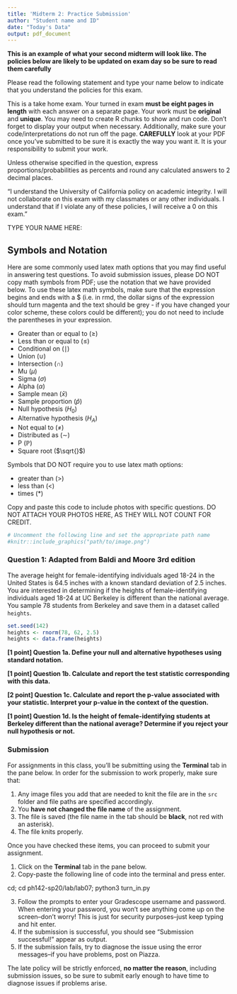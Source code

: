 ```yaml
---
title: 'Midterm 2: Practice Submission'
author: "Student name and ID"
date: "Today's Data"
output: pdf_document
---
```


**This is an example of what your second midterm will look like. The policies below are likely to be updated on exam day so be sure to read them carefully** \

Please read the following statement and type your name below to indicate that you understand the policies for this exam.\

This is a take home exam. Your turned in exam **must be eight pages in length** with each answer on a separate page. Your work must be **original** and **unique**. You may need to create R chunks to show and run code. Don't forget to display your output when necessary. Additionally, make sure your code/interpretations do not run off the page. **CAREFULLY** look at your PDF once you've submitted to be sure it is exactly the way you want it. It is your responsibility to submit your work.\ 

Unless otherwise specified in the question, express proportions/probabilities as percents and round any calculated answers to 2 decimal places. \

“I understand the University of California policy on academic integrity. I will not collaborate on this exam with my classmates or any other individuals. I understand that if I violate any of these policies, I will receive a 0 on this exam." \

TYPE YOUR NAME HERE:
\


\newpage

## Symbols and Notation 

Here are some commonly used latex math options that you may find useful in answering test questions. To avoid submission issues, please DO NOT copy math symbols from PDF; use the notation that we have provided below. To use these latex math symbols, make sure that the expression begins and ends with a $ (i.e. in rmd, the dollar signs of the expression should turn magenta and the text should be grey - if you have changed your color scheme, these colors could be different); you do not need to include the parentheses in your expression.  

- Greater than or equal to ($\ge$)  \
- Less than or equal to ($\le$) \
- Conditional on ($\mid$)   \
- Union ($\cup$)  \
- Intersection ($\cap$)  \
- Mu ($\mu$)   \
- Sigma ($\sigma$)  \
- Alpha ($\alpha$)  \
- Sample mean ($\bar{x}$)  \
- Sample proportion ($\hat{p}$)  \
- Null hypothesis ($H_{0}$)  \
- Alternative hypothesis ($H_{A}$) \
- Not equal to ($\neq$)  \
- Distributed as ($\sim$)  \
- P ($\mathbb{P}$)  \
- Square root ($\sqrt{}$)  \

Symbols that DO NOT require you to use latex math options: 

- greater than (>)  \
- less than (<)  \
- times (\*)  \

Copy and paste this code to include photos with specific questions. DO NOT ATTACH YOUR PHOTOS HERE, AS THEY WILL NOT COUNT FOR CREDIT.

```r
# Uncomment the following line and set the appropriate path name 
#knitr::include_graphics("path/to/image.png")
```

\newpage

### Question 1: Adapted from Baldi and Moore 3rd edition
The average height for female-identifying individuals aged 18-24 in the United States is 64.5 inches with a known standard deviation of 2.5 inches. You are interested in determining if the heights of female-identifying individuals aged 18-24 at UC Berkeley is different than the national average. You sample 78 students from Berkeley and save them in a dataset called `heights`.

```r
set.seed(142)
heights <- rnorm(78, 62, 2.5)
heights <- data.frame(heights)
```


\newpage
**[1 point] Question 1a. Define your null and alternative hypotheses using standard notation.**



\newpage
**[1 point] Question 1b. Calculate and report the test statistic corresponding with this data.**



\newpage
**[2 point] Question 1c. Calculate and report the p-value associated with your statistic. Interpret your p-value in the context of the question. **




\newpage
**[1 point] Question 1d. Is the height of female-identifying students at Berkeley different than the national average? Determine if you reject your null hypothesis or not.**

\newpage
### Submission

For assignments in this class, you'll be submitting using the **Terminal** tab in the pane below. In order for the submission to work properly, make sure that:

1. Any image files you add that are needed to knit the file are in the `src` folder and file paths are specified accordingly. 
2. You **have not changed the file name** of the assignment.
3. The file is saved (the file name in the tab should be **black**, not red with an asterisk).
4. The file knits properly.

Once you have checked these items, you can proceed to submit your assignment.

1. Click on the **Terminal** tab in the pane below.
2. Copy-paste the following line of code into the terminal and press enter.

cd; cd ph142-sp20/lab/lab07; python3 turn_in.py

3. Follow the prompts to enter your Gradescope username and password. When entering your password, you won't see anything come up on the screen--don't worry! This is just for security purposes--just keep typing and hit enter.
4. If the submission is successful, you should see "Submission successful!" appear as output.
5. If the submission fails, try to diagnose the issue using the error messages--if you have problems, post on Piazza. 

The late policy will be strictly enforced, **no matter the reason**, including submission issues, so be sure to submit early enough to have time to diagnose issues if problems arise.
